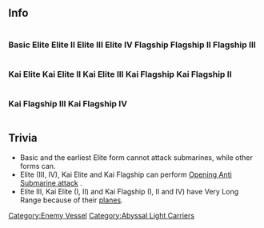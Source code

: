 ==Info==
<div style="display: inline-block;">
===Basic===
{{EnemyShipInfoKai|{{PAGENAME}}/}}
</div>
<div style="display: inline-block;">
===Elite===
{{EnemyShipInfoKai|{{PAGENAME}}/Elite}}
</div>
<div style="display: inline-block;">
===Elite II===
{{EnemyShipInfoKai|{{PAGENAME}}/Elite II}}
</div>
<div style="display: inline-block;">
===Elite III===
{{EnemyShipInfoKai|{{PAGENAME}}/Elite III}}
</div>
<div style="display: inline-block;">
===Elite IV===
{{EnemyShipInfoKai|{{PAGENAME}}/Elite IV}}
</div>
<div style="display: inline-block;">
===Flagship===
{{EnemyShipInfoKai|{{PAGENAME}}/Flagship}}
</div>
<div style="display: inline-block;">
===Flagship II===
{{EnemyShipInfoKai|{{PAGENAME}}/Flagship II}}
</div>
<div style="display: inline-block;">
===Flagship III===
{{EnemyShipInfoKai|{{PAGENAME}}/Flagship III}}
</div>
<div style="display: inline-block;">
===Kai Elite===
{{EnemyShipInfoKai|{{PAGENAME}}/Kai Elite}}
</div>
<div style="display: inline-block;">
===Kai Elite II===
{{EnemyShipInfoKai|{{PAGENAME}}/Kai Elite II}}
</div>
<div style="display: inline-block;">
===Kai Elite III===
{{EnemyShipInfoKai|{{PAGENAME}}/Kai Elite III}}
</div>
<div style="display: inline-block;">
===Kai Flagship===
{{EnemyShipInfoKai|{{PAGENAME}}/Kai Flagship}}
</div>
<div style="display: inline-block;">
===Kai Flagship II===
{{EnemyShipInfoKai|{{PAGENAME}}/Kai Flagship II}}
</div>
<div style="display: inline-block;">
===Kai Flagship III===
{{EnemyShipInfoKai|{{PAGENAME}}/Kai Flagship III}}
</div>
<div style="display: inline-block;">
===Kai Flagship IV===
{{EnemyShipInfoKai|{{PAGENAME}}/Kai Flagship IV}}
</div>
{{EnemyShipCategoriesKai|{{PAGENAME}}/}}

==Trivia==
*Basic and the earliest Elite form cannot attack submarines, while other forms can.
*Elite (III, IV), Kai Elite and Kai Flagship can perform [[Partials/Opening ASW|Opening Anti Submarine attack]]<!--Kai Elite III and Kai Flagship III unchecked-->.
*Elite III, Kai Elite (I, II) and Kai Flagship (I, II and IV) have Very Long Range because of their [[Abyssal Patrolling Attack Hawk|pla]][[Abyssal Patrolling Attack Hawk Kai|nes]].

{{Enemyshiplist}}
[[Category:Enemy Vessel]]
[[Category:Abyssal Light Carriers]]